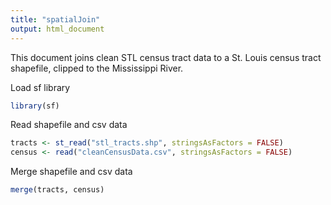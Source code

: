 ```yaml
---
title: "spatialJoin"
output: html_document
---
```


This document joins clean STL census tract data to a St. Louis census tract shapefile, clipped to the Mississippi River. 

Load sf library
```r
library(sf)
```

Read shapefile and csv data
```r
tracts <- st_read("stl_tracts.shp", stringsAsFactors = FALSE)
census <- read("cleanCensusData.csv", stringsAsFactors = FALSE)
```

Merge shapefile and csv data
```r
merge(tracts, census)
```

